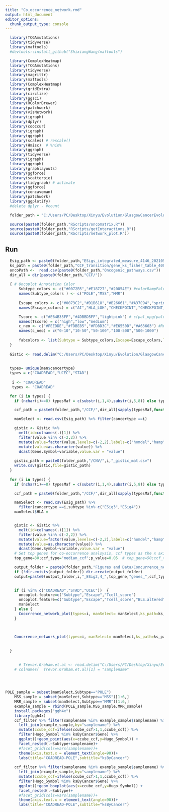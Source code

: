 ```yaml
---
title: "Co_occurrence_network.rmd"
output: html_document
editor_options:
  chunk_output_type: console
---
```


```r
  library(TCGAmutations)
  library(tidyverse)
  library(maftools)
  #devtools::install_github("ShixiangWang/maftools")

  library(ComplexHeatmap)
  library(TCGAmutations)
  library(tidyverse)
  library(magrittr)
  library(maftools)
  library(ComplexHeatmap)
  library(gridExtra)
  library(circlize)
  library(ggsci)
  library(RColorBrewer)
  library(patchwork)
  library(visNetwork)
  library(igraph)
  library(dplyr)
  library(cooccur)
  library(igraph)
  library(qgraph)
  library(scales) # rescale()
  library(Hmisc)  # %nin%
  library(ggraph)
  library(tidyverse)
  library(igraph)
  library(ggraph)
  library(graphlayouts)
  library(ggforce)
  library(scatterpie)
  library(tidygraph) # activate
  library(ggforce)
  library(concaveman)
  library(patchwork)
  library(ggplotify)
  #delete dplyr - #count

  folder_path = "C:/Users/PC/Desktop/Xinyu/Evolution/GlasgowCancerEvolution/Figures and Data/" # nolint

  source(paste0(folder_path,"RScripts/oncomatrix.R"))
  source(paste0(folder_path,"RScripts/getInteractions.R"))
  source(paste0(folder_path,"RScripts/network_plot.R"))
```

## Run 

```r

  Esig_path <- paste0(folder_path,"ESigs_integrated_measure_4146_20210501.csv")
  ks_path = paste0(folder_path,"CCF_transition/gene_ks_fisher_table_4000_20210502.csv")
  oncoPath <-  read.csv(paste0(folder_path,"Oncogenic_pathways.csv"))
  dir_all = dir(paste0(folder_path,"CCF/"))
  
  { # Oncoplot Annotation Color
      Subtype_colors <- c("#0072B5","#E18727","#20854E") #colorRampPalette(pal_nejm("default", alpha = 1)(8))(8)[2:4]
      names(Subtype_colors ) <- c("POLE","MSS","MMR")
    
      Escape_colors <- c("#0073C2","#D1B618","#B26661","#A37C94","springgreen3","grey40") #colorRampPalette(pal_jco("default", alpha = 1)(8))(9)[c(1,2,4:5)]
      names(Escape_colors) = c("AI","HLA_LOH","CHECKPOINT","CHECKPOINT_&_LOH","COMBINATION","NONE")

      Tscore <- c("#E64B35FF","#4DBBD5FF","lightpink") # c(pal_npg(palette = c("nrc"), alpha = 1)(2),"lightpink")
      names(Tscore) = c("high","low","medium")
      c_neo <- c("#FEEDDE","#FDBE85","#FD8D3C","#E6550D","#A63603") #RColorBrewer::brewer.pal(name="Oranges",n=5)
      names(c_neo) = c("0-10","10-50","50-100","100-500","500-1000")
    
      fabcolors <- list(Subtype = Subtype_colors,Escape=Escape_colors,Tcell_score=Tscore,Clonal_neoantigen_cat=c_neo)
  }
  
  Gistic <- read.delim("C:/Users/PC/Desktop/Xinyu/Evolution/GlasgowCancerEvolution/Archive/Data/TCGA/Gistic2_CopyNumber_Gistic2_all_thresholded.by_genes")
  
  
  types= unique(man$cancertype)
  types = c("COADREAD","UCEC","STAD")
 
   i <- "COADREAD"
   types <- "COADREAD"

  for (i in types) {
    if (nchar(i)==8) typesMaf = c(substr(i,1,4),substr(i,5,8)) else typesMaf = i

    ccf_path = paste0(folder_path,"/CCF/",dir_all[sapply(typesMaf,function(x) which(grepl(x,dir_all)))])

    manSelect <- read.csv(Esig_path) %>% filter(cancertype ==i) 

    gistic <- Gistic %>%
      melt(id=colnames(.)[1]) %>%
      filter(value %in% c(-2,2)) %>%
      mutate(value=factor(value,levels=c(-2,2),labels=c("homdel","hamp")),variable=gsub("[.]","-",substr(variable,1,12))) %>%
      mutate(value=as.character(value)) %>%
      dcast(Gene.Symbol~variable,value.var = "value") 
    
    gistic_path = paste0(folder_path,"/CNV/",i,"_gistic_mat.csv")
    write.csv(gistic,file=gistic_path)
  }
  
  for (i in types) {
    if (nchar(i)==8) typesMaf = c(substr(i,1,4),substr(i,5,8)) else typesMaf = i

    ccf_path = paste0(folder_path,"/CCF/",dir_all[sapply(typesMaf,function(x) which(grepl(x,dir_all)))])

    manSelect <- read.csv(Esig_path) %>% 
      filter(cancertype ==i,subtype %in% c("ESig3","ESig4")) 
    manSelect$HLA = 


    gistic <- Gistic %>%
      melt(id=colnames(.)[1]) %>%
      filter(value %in% c(-2,2)) %>%
      mutate(value=factor(value,levels=c(-2,2),labels=c("homdel","hamp")),variable=gsub("[.]","-",substr(variable,1,12))) %>%
      mutate(value=as.character(value)) %>%
      dcast(Gene.Symbol~variable,value.var = "value") 
    # Set top genes for co-occurrence analsysis, ccf types as the x axis and maximum p value filtered as network
    top_gene=30;ccf_type="median_ccf";p_value=0.05  # top_gene=50;ccf_type="mean_ccf";p_value=0.01

    output_folder = paste0(folder_path,"Figures and Data/Concurrence_network_",Sys.Date(),"/")
    if (!dir.exists(output_folder)) dir.create(output_folder)
    output=paste0(output_folder,i,"_ESig3,4_",top_gene,"genes_",ccf_type,"_",nrow(manSelect),"_samples_",p_value,".pdf")
    

    if (i %in% c("COADREAD","STAD","UCEC"))  {
      oncoplot.feature=c("Subtype","Escape","Tcell_score")
      oncoplot.feature=c("Subtype","Escape","Tcell_score","BLS.altered","POLE.altered","MSI")
      manSelect
    } else {
      Coocrrence_network_plot(types=i, manSelect= manSelect,ks_path=ks_path,ccf_path=ccf_path,output=output,top_gene=top_gene,p_value=p_value,ccf_type=ccf_type,oncoPath=oncoPath)
    }
    

   
    Coocrrence_network_plot(types=i, manSelect= manSelect,ks_path=ks_path,ccf_path=ccf_path,output=output,top_gene=top_gene,p_value=p_value,ccf_type=ccf_type,oncoPath=oncoPath,oncoplot.feature=oncoplot.feature,oncoplot.feature.col=fabcolors)
    
    
  }

  
      # Trevor.Graham.et.al <- read.delim("C:/Users/PC/Desktop/Xinyu/Evolution/GlasgowCancerEvolution/Archive/Data/TCGA/Trevor Graham et al.txt")
    # colnames(  Trevor.Graham.et.al)[1] = "samplename"

  
  
```
```r
POLE_sample = subset(manSelect,Subtype=="POLE")
    MSS_sample = subset(manSelect,Subtype=="MSS")[1:6,]
    MRR_sample = subset(manSelect,Subtype=="MMR")[1:6,]
    example_sample = rbind(POLE_sample,MSS_sample,MRR_sample)
    install.packages("ggh4x")
    library(ggh4x)
    ccf_filter %>% filter(samplename %in% example_sample$samplename) %>%
      left_join(example_sample,by="samplename") %>%
      mutate(ccube_ccf=ifelse(ccube_ccf>1,1,ccube_ccf)) %>%
      filter(Hugo_Symbol %in% ksByCancer$Gene) %>%
      ggplot()+geom_point(aes(x=ccube_ccf,y=Hugo_Symbol)) +
      facet_nested(.~Subtype+samplename)+
      #facet_grid(cols=vars(samplename))+
      theme(axis.text.x = element_text(angle=90))+
      labs(title="COADREAD-POLE",subtitle="ksByCancer")
    
    ccf_filter %>% filter(samplename %in% example_sample$samplename) %>%
      left_join(example_sample,by="samplename") %>%
      mutate(ccube_ccf=ifelse(ccube_ccf>1,1,ccube_ccf)) %>%
      filter(Hugo_Symbol %in% ksByCancer$Gene) %>%
      ggplot()+geom_boxplot(aes(x=ccube_ccf,y=Hugo_Symbol)) +
      facet_nested(.~Subtype)+
      #facet_grid(cols=vars(samplename))+
      theme(axis.text.x = element_text(angle=90))+
      labs(title="COADREAD-POLE",subtitle="ksByCancer")
    
```

